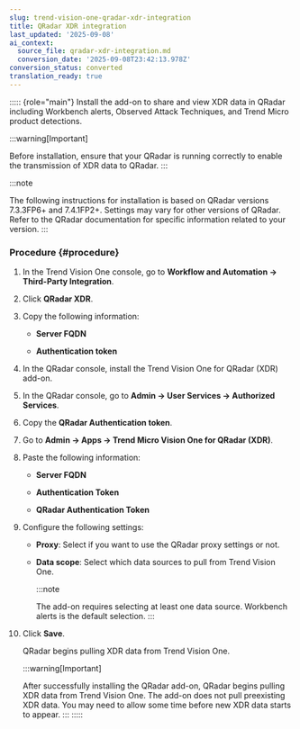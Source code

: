```yaml
---
slug: trend-vision-one-qradar-xdr-integration
title: QRadar XDR integration
last_updated: '2025-09-08'
ai_context:
  source_file: qradar-xdr-integration.md
  conversion_date: '2025-09-08T23:42:13.978Z'
conversion_status: converted
translation_ready: true
---
```


::::: {role="main"}
Install the add-on to share and view XDR data in QRadar including Workbench alerts, Observed Attack Techniques, and Trend Micro product detections.

:::warning[Important]

Before installation, ensure that your QRadar is running correctly to enable the transmission of XDR data to QRadar.
:::

:::note

The following instructions for installation is based on QRadar versions 7.3.3FP6+ and 7.4.1FP2+. Settings may vary for other versions of QRadar. Refer to the QRadar documentation for specific information related to your version.
:::

### Procedure {#procedure}

1.  In the Trend Vision One console, go to **Workflow and Automation → Third-Party Integration**.

2.  Click **QRadar XDR**.

3.  Copy the following information:

    - **Server FQDN**

    - **Authentication token**

4.  In the QRadar console, install the Trend Vision One for QRadar (XDR) add-on.

5.  In the QRadar console, go to **Admin → User Services → Authorized Services**.

6.  Copy the **QRadar Authentication token**.

7.  Go to **Admin → Apps → Trend Micro Vision One for QRadar (XDR)**.

8.  Paste the following information:

    - **Server FQDN**

    - **Authentication Token**

    - **QRadar Authentication Token**

9.  Configure the following settings:

    - **Proxy**: Select if you want to use the QRadar proxy settings or not.

    - **Data scope**: Select which data sources to pull from Trend Vision One.

      :::note

      The add-on requires selecting at least one data source. Workbench alerts is the default selection.
      :::

10. Click **Save**.

    QRadar begins pulling XDR data from Trend Vision One.

    :::warning[Important]

    After successfully installing the QRadar add-on, QRadar begins pulling XDR data from Trend Vision One. The add-on does not pull preexisting XDR data. You may need to allow some time before new XDR data starts to appear.
    :::
:::::
